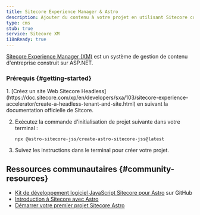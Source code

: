 ```yaml
---
title: Sitecore Experience Manager & Astro
description: Ajouter du contenu à votre projet en utilisant Sitecore comme CMS.
type: cms
stub: true
service: Sitecore XM
i18nReady: true
---
```


[Sitecore Experience Manager (XM)](https://www.sitecore.com/products/experience-manager) est un système de gestion de contenu d'entreprise construit sur ASP.NET.

### Prérequis \{#getting-started\}

<Steps>
1. [Créez un site Web Sitecore Headless](https://doc.sitecore.com/xp/en/developers/sxa/103/sitecore-experience-accelerator/create-a-headless-tenant-and-site.html) en suivant la documentation officielle de Sitcore.

2. Exécutez la commande d'initialisation de projet suivante dans votre terminal :

    ```shell
    npx @astro-sitecore-jss/create-astro-sitecore-jss@latest
    ```

3. Suivez les instructions dans le terminal pour créer votre projet.
</Steps>

## Ressources communautaires \{#community-resources\}

- [Kit de développement logiciel JavaScript Sitecore pour Astro](https://github.com/exdst/jss-astro-public) sur GitHub
- [Introduction à Sitecore avec Astro](https://exdst.com/posts/20231002-sitecore-astro)
- [Démarrer votre premier projet Sitecore Astro](https://exdst.com/posts/20240103-first-sitecore-astro-project)
